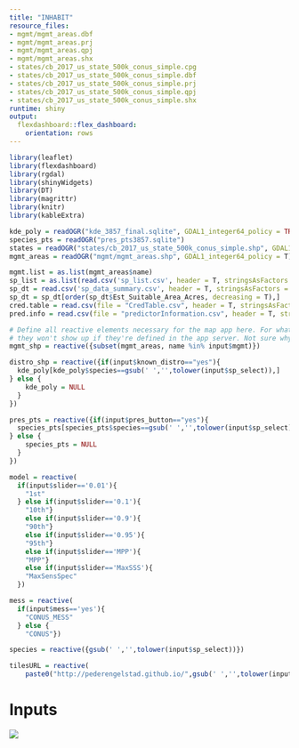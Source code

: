 ```yaml
---
title: "INHABIT"
resource_files:
- mgmt/mgmt_areas.dbf
- mgmt/mgmt_areas.prj
- mgmt/mgmt_areas.qpj
- mgmt/mgmt_areas.shx
- states/cb_2017_us_state_500k_conus_simple.cpg
- states/cb_2017_us_state_500k_conus_simple.dbf
- states/cb_2017_us_state_500k_conus_simple.prj
- states/cb_2017_us_state_500k_conus_simple.qpj
- states/cb_2017_us_state_500k_conus_simple.shx
runtime: shiny
output:
  flexdashboard::flex_dashboard:
    orientation: rows
---
```


<style type='text/css'>

img {
    max-width: 100%;
    min-height: 100%;
    height: auto;
}

</style>

```r
library(leaflet)
library(flexdashboard)
library(rgdal)
library(shinyWidgets)
library(DT)
library(magrittr)
library(knitr)
library(kableExtra)

kde_poly = readOGR("kde_3857_final.sqlite", GDAL1_integer64_policy = TRUE)
species_pts = readOGR("pres_pts3857.sqlite")
states = readOGR("states/cb_2017_us_state_500k_conus_simple.shp", GDAL1_integer64_policy = T)
mgmt_areas = readOGR("mgmt/mgmt_areas.shp", GDAL1_integer64_policy = T)

mgmt.list = as.list(mgmt_areas$name)
sp_list = as.list(read.csv('sp_list.csv', header = T, stringsAsFactors = F))
sp_dt = read.csv('sp_data_summary.csv', header = T, stringsAsFactors = F)
sp_dt = sp_dt[order(sp_dt$Est_Suitable_Area_Acres, decreasing = T),]
cred.table = read.csv(file = "CredTable.csv", header = T, stringsAsFactors = F, encoding = "ISO-8859-1", fileEncoding = "ISO-8859-1")
pred.info = read.csv(file = "predictorInformation.csv", header = T, stringsAsFactors = F, encoding = "ISO-8859-1", fileEncoding = "ISO-8859-1")

# Define all reactive elements necessary for the map app here. For whatever reason
# they won't show up if they're defined in the app server. Not sure why...
mgmt_shp = reactive({subset(mgmt_areas, name %in% input$mgmt)})

distro_shp = reactive({if(input$known_distro=="yes"){
  kde_poly[kde_poly$species==gsub(' ','',tolower(input$sp_select)),]
} else {
    kde_poly = NULL
  }
})

pres_pts = reactive({if(input$pres_button=="yes"){
  species_pts[species_pts$species==gsub(' ','',tolower(input$sp_select)),]
} else {
    species_pts = NULL
  }
})

model = reactive(
  if(input$slider=='0.01'){
    "1st"
  } else if(input$slider=='0.1'){
    "10th"}
    else if(input$slider=='0.9'){
    "90th"}
    else if(input$slider=='0.95'){
    "95th"}
    else if(input$slider=='MPP'){
    "MPP"}
    else if(input$slider=='MaxSSS'){
    "MaxSensSpec"
  })

mess = reactive(
  if(input$mess=='yes'){
    "CONUS_MESS"
  } else {
    "CONUS"})

species = reactive({gsub(' ','',tolower(input$sp_select))})

tilesURL = reactive(
    paste0("http://pederengelstad.github.io/",gsub(' ','',tolower(input$sp_select)),'/',model(),"/",mess(),"/{z}/{x}/{y}.png",sep=''))
```

Inputs {.sidebar}
=======================================================================
<img class="img-responsive" src="logo.png" max-width=100%>
<br />

#### **DRAFT**
##### This tool is designed to display outputs from models of exotic species as completed by USGS FORT utilizing the <a href="https://pubs.er.usgs.gov/publication/fs20143007" target="_blank">Software for Assisted Habitat Modeling</a>


```r
pickerInput(inputId = 'sp_select', label = 'Species of interest'
            , choices = sp_list$common
            , width = 'auto'
            , choicesOpt = list(subtext = paste0("(", sp_list$latin, ')', sep=''))
            , options = list(title = "i.e. Fountaingrass OR Pennisetum", `live-search`=T)
)

selectizeInput(inputId = 'mgmt'
               , label = 'Management Areas (Simplified)' 
               , choices = mgmt.list
               , width = 'auto'
               , multiple = T
               , options=list(placeholder = "i.e. EPMT: Lake Mead"
                              ,onInitialize = I('function() { this.setValue(""); }'))
               )

radioButtons(inputId = "pres_button",choices=c("yes","no"), selected = "no", label='Display Occurrence Points?', width = '100%')
```

###### <span style="color: grey">If 'yes', the map will display the occurrence points used to build the model.</span>
___

``` r
sliderTextInput(inputId = "slider", label = "Choose your model threshold:"
                , choices = list("MPP", "0.01", "0.1","MaxSSS", "0.9", "0.95")
                , grid = T, hide_min_max = F, force_edges = T, width = '100%')
```

###### <span style="color: grey">Lower values represent model results that are more inclusive. Higher values restrict the map output to areas where model confidence is higher. *MPP* represents the minimum presence threshold detected by the model. *MaxSSS* represents the optimal balance between accurate occurrences (sensitivity) and non-occurrences (specificity).</span>

<br>

``` r
radioButtons(inputId = "mess",choices=c("yes","no"), selected = "yes", label='Restrict model extrapolation?', width = '100%')
```

###### <span style="color: grey"> If 'yes', the map will only display areas where environmental characteristics are inside the range of the values used to develop the model. For example, a location with a minimum winter temperature of 12 C would be outside the range of -10 to 10 C used in model development. <a href="https://doi.org/10.1111/j.2041-210X.2010.00036.x" target="_blank">(Elith et al 2011)</a></span>

<br />

```r
radioButtons(inputId = "known_distro",choices=c("yes","no"), selected = "no", label='Display Known Distribution?', width = '100%')
```

###### <span style="color: grey">If 'yes', the map will display the boundaries of the training data used to build the models.</span>

Map Output
=====================================

```r
shinyApp(ui = fillPage(tags$style(type = "text/css",
    ".half-fill { width: 50%; height: 100%; }",
    "#one { float: left; background-color: #ddddff; }",
    "#two { float: right; background-color: #ccffcc; }"
  ),
    leafletOutput("map", height="100%")
    ),
  
  server = function(input, output, session) {

  output$map = renderLeaflet({
    leaflet(options = leafletOptions(maxZoom = 10)) %>%
      addProviderTiles(providers$CartoDB.DarkMatter, group = "Light", options = providerTileOptions(opacity = 0.8)) %>%
      fitBounds(lat1 = 48.808461, lng1 = -123.967893, lat2 = 24.848766, lng2 = -68.816526) %>%
      addPolygons(data = states, fill = 0, weight = 1.35, group = "states") %>%
      addLegend(position = "topright"
                , colors = c('#4b0000','#7f0000','#b30000','#d7301f'
                             ,'#ef6548','#fc8d59','#fdbb84'
                             ,'#fdd49e','#fee8c8','#fff7ec'),
                labels = c("High","","","","","","","","", "Low"), 
                title = "Model Agreement", 
                opacity = 1,
                labFormat = ) %>%
      addLegend(position = "bottomright" 
            , colors = c('blue','green','purple')
            , labels = c("Mgmt Area", "Known Distro","Occ Points"), 
            title = "Data Legend", opacity = 1) %>%
      addScaleBar(position = 'bottomleft', options = scaleBarOptions(maxWidth = 200))
      # addEasyButton(button = easyButton(icon = 'glyphicon-globe'
      #                                   ,title = 'Reset view'
      #                                   ,onClick = JS("function(btn, map) {
      #                                                    map.fitBounds([
      #                                                                  [48.808461, -123.967893],
      #                                                                  [24.848766, -68.816526]
      #                                                                  ]);
      #                                                   var groupLayer = map.layerManager.getLayerGroup('distro');
      #                                                   groupLayer.clearLayers();
      #                                                   var groupLayer = map.layerManager.getLayerGroup('pres_pts');
      #                                                   groupLayer.clearLayers();
      #                                                   var groupLayer = map.layerManager.getLayerGroup('mgmt');
      #                                                   groupLayer.clearLayers();
      #                                                 }") ))
    })
  
  observe({
    conus_tile_url = tilesURL
    if(!is.null(conus_tile_url)){
      leafletProxy("map") %>%
        clearGroup('conus') %>%
        addTiles(urlTemplate = tilesURL(), options = tileOptions(tms = T), group = 'conus', layerId = 'conus')
    } else {
      leafletProxy("map") %>%
        # Resets map back to default view upon deselection
        fitBounds(lat1 = 48.808461, lng1 = -123.967893, lat2 = 24.848766, lng2 = -68.816526)
}})

  observe({
    
    m = mgmt_shp()

    # Display the selected managment polygon
    if(length(m)>0){
      
      bb = sp::bbox(m)
      
      leafletProxy("map") %>%
      clearGroup('mgmt') %>%
      addPolygons(fill = 0, data = mgmt_shp(), group = 'mgmt', weight = 2.5, opacity = 1, color = '#00E30B') %>%
      fitBounds(lat1 = bb[2], lng1 = bb[1], lat2 = bb[4], lng2 = bb[3])
    } else {
      leafletProxy("map") %>%
        clearGroup('mgmt') %>%
        fitBounds(lat1 = 48.808461, lng1 = -123.967893, lat2 = 24.848766, lng2 = -68.816526)  
    }
})
  
  # Toggle KDE on and off
  observe({
    
    d=distro_shp()
    
    if(!is.null(d)){
      leafletProxy("map") %>% 
        clearGroup( 'distro') %>%
        addPolygons(data=distro_shp(), group='distro', color = "green", fill = 0)
    } else {
      leafletProxy("map") %>%
        clearGroup('distro')
      }
    })
  
    # Toggle training points on and off
  observe({
    
    p=pres_pts()
    
    if(!is.null(p)){
      leafletProxy("map") %>%
        clearGroup( 'pres_pts') %>%
        addCircleMarkers(data=pres_pts(), group='pres_pts', color = "purple", radius = 0.3)
    } else {
        leafletProxy("map") %>%
          clearGroup( 'pres_pts')
      }
    })
  })

```

Variable Reponse Curves
=====================================

##### <span style="color: grey"> *These graphs plot the relative habitat suitability (y-axis) across the range of values for each predictor (x-axis). The red lines along the x-axis represent presence points with those values. Each line represents one model algorithm and background point generation method for a total of 10 lines possible; missing lines indicate the predictor was dropped from that model. The numbers in the top left of each graph represent the average relative importance of the predictor with the range across model algorithm/ background method combinations shown in parentheses. The graphs are arranged by relative importance, with the top left contributing most to models on average.*</span>

<br>

``` r
output$vrc = renderImage({
  filename <- normalizePath(file.path('./www',
                              paste('ResponseCurves_', species(), '.png', sep='')))
 
    # Return a list containing the filename and alt text
    list(src = filename)
}, deleteFile = F)

imageOutput("vrc", height = "auto")
```


Data Summary
=====================================

```r

#Filtered GAP's 'Fine Agency Level' layer by Mang_Name = 'NPS'
fillPage(DT::renderDataTable(DT::datatable(sp_dt
              , fillContainer = getOption("DT.fillContainer", TRUE)
              , caption = "Summary information by National Park for a selected species and EPMT region. 'Known presence' indicates if presence locations from the park were available for model development. 'Established suitable area' is the number of acres suitable when suitability values between 0 and 1 were transformed to unsuitable and suitable categories by allowing 1% of the known locations to be classified as unsuitable. 'Percent of Park' is the percent of the park area that is classified as suitable. 'Minimum distance to Occurrence' is the minimum distance from the park boundary to a known occurrence used in model development. Boundaries generated from NPS IRMA (https://irma.nps.gov/DataStore/Reference/Profile/2224545?lnv=True)"
              , colnames = c("Species", "EPMT Unit", "National Park", "Known Presence? (Count)"
                             ,"Estimated Suitable Area (Acres)", "Percent of Park Area"
                             ,"Minimum Distance to Occurrence (Miles)")
              ,rownames = FALSE) %>% 
  formatStyle(columns = c(1:7), 'text-align' = 'center') %>%
  DT::formatPercentage(columns = 6)))
```

Model Credibility Assessment
=====================================

```r

caption = "Model credibility reflects both input data attributes and methodological decisions. 
          For each major element of the model development and delivery process, we provide an overview 
          of problematic (red), acceptable (yellow), and ideal (green) practices. (Sofaer et al., 2019)"

fillPage(HTML(
  
  kable(cred.table, row.names = F
        , col.names = c('','','Interpret With Caution',colnames(cred.table[4:6]))
        , caption = caption
        , format = 'html'
        , escape = F) %>%
  kable_styling(position = "center"
                , full_width = T
                , bootstrap_options = c("condensed","bordered", "responsive"), font_size = 10) %>%
  row_spec(row = 0:nrow(cred.table)) %>%
           # , extra_css = c('border: 1px solid black;')) 
  column_spec(1
              # , width = '2cm'
              , extra_css = 'webkit-transform: rotate(-90deg); -moz-transform: rotate(-90deg); -ms-transform: rotate(-90deg); -o-transform: rotate(-90deg); transform: rotate(-90deg);') %>%
  column_spec(2:6,
              # width = '5cm',
              extra_css = 'vertical-align: middle;') %>%
  column_spec(1,
              # border_right = '1px solid black',
              extra_css = 'text-orientation: upgright;') %>%
  column_spec(2:6, color = 'black') %>%
  column_spec(3, background = '#FB8686') %>%
  column_spec(4, background = '#F4FDAD') %>%
  column_spec(5, background = '#71F453') %>%
  collapse_rows(1:2)  
  )
)

```

Additional Model Details
=====================================

```r

var.text = "A list of the 66 candidate variables used in habitat modeling."

fillPage(
  HTML(
    kable(x = pred.info
          , caption = var.text
          , col.names = c('Variable Name','Units','Long Description','Source')
          , format = 'html'
          , escape = F) %>%
      kable_styling(position = "center"
                    , full_width = T
                    , bootstrap_options = c("condensed","bordered", "responsive")
                    , font_size = 10)
  )
)

```



F.A.Q.
=====================================

Here is where users will eventually find a list of commonly asked questions that clarify the content of the tool.
```r
```

Downloads
=====================================

Here is where users will eventually find a directory of downloadable map files based on preferred formats/use cases.
```r
```
